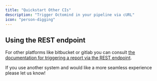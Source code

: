 ```yaml
---
title: "Quickstart Other CIs"
description: "Trigger Octomind in your pipeline via cURL"
icon: "person-digging"
---
```


## Using the REST endpoint

For other platforms like bitbucket or gitlab you can consult <a href="execution-without-ci">the documentation for triggering a report via the REST endpoint</a>.

If you use another system and would like a more seamless experience please let us know!
